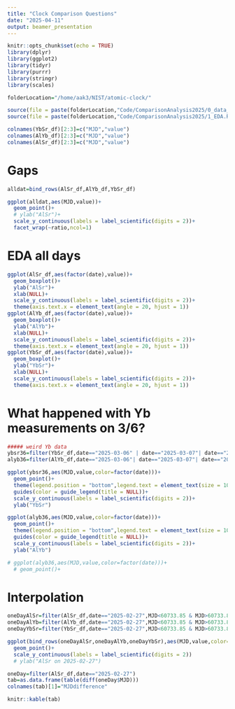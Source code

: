 ```yaml
---
title: "Clock Comparison Questions"
date: "2025-04-11"
output: beamer_presentation
---
```


```r
knitr::opts_chunk$set(echo = TRUE)
library(dplyr)
library(ggplot2)
library(tidyr)
library(purrr)
library(stringr)
library(scales)

folderLocation="/home/aak3/NIST/atomic-clock/"

source(file = paste(folderLocation,"Code/ComparisonAnalysis2025/0_data_load.R",sep=""))
source(file = paste(folderLocation,"Code/ComparisonAnalysis2025/1_EDA.R",sep=""))

colnames(YbSr_df)[2:3]=c("MJD","value")
colnames(AlYb_df)[2:3]=c("MJD","value")
colnames(AlSr_df)[2:3]=c("MJD","value")

```

# Gaps

```r

alldat=bind_rows(AlSr_df,AlYb_df,YbSr_df)

ggplot(alldat,aes(MJD,value))+
  geom_point()+
  # ylab("AlSr")+  
  scale_y_continuous(labels = label_scientific(digits = 2))+
  facet_wrap(~ratio,ncol=1)
```

<!-- # Gaps -->

<!-- ```{r,fig.height=2.5,echo=F,message=FALSE, warning=FALSE} -->

<!-- ggplot(AlSr_df,aes(MJD,value))+ -->
<!--   geom_point()+ -->
<!--   ylab("AlSr")+   -->
<!--   scale_y_continuous(labels = label_scientific(digits = 2)) -->

<!-- ggplot(AlYb_df,aes(MJD,value))+ -->
<!--   geom_point()+ -->
<!--   ylab("AlYb")+   -->
<!--   scale_y_continuous(labels = label_scientific(digits = 2)) -->

<!-- ggplot(YbSr_df,aes(MJD,value))+ -->
<!--   geom_point()+ -->
<!--   ylab("YbSr")+   -->
<!--   scale_y_continuous(labels = label_scientific(digits = 2)) -->

<!-- ``` -->


# EDA all days

```r

ggplot(AlSr_df,aes(factor(date),value))+
  geom_boxplot()+
  ylab("AlSr")+ 
  xlab(NULL)+
  scale_y_continuous(labels = label_scientific(digits = 2))+
  theme(axis.text.x = element_text(angle = 20, hjust = 1))
ggplot(AlYb_df,aes(factor(date),value))+
  geom_boxplot()+
  ylab("AlYb")+  
  xlab(NULL)+
  scale_y_continuous(labels = label_scientific(digits = 2))+
  theme(axis.text.x = element_text(angle = 20, hjust = 1))
ggplot(YbSr_df,aes(factor(date),value))+
  geom_boxplot()+
  ylab("YbSr")+  
  xlab(NULL)+
  scale_y_continuous(labels = label_scientific(digits = 2))+
  theme(axis.text.x = element_text(angle = 20, hjust = 1))
```

# What happened with Yb measurements on 3/6?

```r

##### weird Yb data
ybsr36=filter(YbSr_df,date=="2025-03-06" | date=="2025-03-07"| date=="2025-03-04")
alyb36=filter(AlYb_df,date=="2025-03-06"| date=="2025-03-07"| date=="2025-03-04")

ggplot(ybsr36,aes(MJD,value,color=factor(date)))+
  geom_point()+
  theme(legend.position = "bottom",legend.text = element_text(size = 10)) +
  guides(color = guide_legend(title = NULL))+
  scale_y_continuous(labels = label_scientific(digits = 2))+
  ylab("YbSr")

ggplot(alyb36,aes(MJD,value,color=factor(date)))+
  geom_point()+
  theme(legend.position = "bottom",legend.text = element_text(size = 10)) +
  guides(color = guide_legend(title = NULL))+
  scale_y_continuous(labels = label_scientific(digits = 2))+
  ylab("AlYb")

# ggplot(alyb36,aes(MJD,value,color=factor(date)))+
  # geom_point()+
```




# Interpolation

```r

oneDayAlSr=filter(AlSr_df,date=="2025-02-27",MJD<60733.85 & MJD>60733.849)
oneDayAlYb=filter(AlYb_df,date=="2025-02-27",MJD<60733.85 & MJD>60733.849)
oneDayYbSr=filter(YbSr_df,date=="2025-02-27",MJD<60733.85 & MJD>60733.849)

ggplot(bind_rows(oneDayAlSr,oneDayAlYb,oneDayYbSr),aes(MJD,value,color=ratio))+
  geom_point()+
  scale_y_continuous(labels = label_scientific(digits = 2))
  # ylab("AlSr on 2025-02-27")

oneDay=filter(AlSr_df,date=="2025-02-27")
tab=as.data.frame(table(diff(oneDay$MJD)))
colnames(tab)[1]="MJDdifference"

knitr::kable(tab)
```



<!-- # EDA all days -->

<!-- ```{r,fig.height=3,echo=F,message=FALSE, warning=FALSE} -->

<!-- ggplot(AlSr_df,aes(value,color=factor(date)))+ -->
<!--   geom_density() -->
<!-- ggplot(AlYb_df,aes(value,color=factor(date)))+ -->
<!--   geom_density() -->
<!-- ggplot(YbSr_df,aes(value,color=factor(date)))+ -->
<!--   geom_density() -->

<!-- ``` -->



